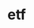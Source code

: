 # etf


<ul className="grid grid-cols-1 md:grid-cols-2 lg:grid-cols-3 xl:grid-cols-4 gap-4 -ml-6">
<ReferenceCard
        title="Discovery"
        description="active, gainers, losers"
        url="/platform/reference/etf/discovery"
    />
<ReferenceCard
    title="Countries"
    description="ETF Country weighting"
    url="/platform/reference/etf/countries"
    chevron={false}
/>
<ReferenceCard
    title="Historical"
    description="ETF Historical Market Price"
    url="/platform/reference/etf/historical"
    chevron={false}
/>
<ReferenceCard
    title="Holdings"
    description="Get the holdings for an individual ETF"
    url="/platform/reference/etf/holdings"
    chevron={false}
/>
<ReferenceCard
    title="Holdings Date"
    description="Get the holdings filing date for an individual ETF"
    url="/platform/reference/etf/holdings_date"
    chevron={false}
/>
<ReferenceCard
    title="Holdings Performance"
    description="Get the ETF holdings performance"
    url="/platform/reference/etf/holdings_performance"
    chevron={false}
/>
<ReferenceCard
    title="Info"
    description="ETF Information Overview"
    url="/platform/reference/etf/info"
    chevron={false}
/>
<ReferenceCard
    title="Price Performance"
    description="Price performance as a return, over different periods"
    url="/platform/reference/etf/price_performance"
    chevron={false}
/>
<ReferenceCard
    title="Search"
    description="Search for ETFs"
    url="/platform/reference/etf/search"
    chevron={false}
/>
<ReferenceCard
    title="Sectors"
    description="ETF Sector weighting"
    url="/platform/reference/etf/sectors"
    chevron={false}
/>
</ul>
